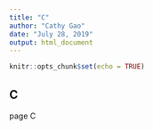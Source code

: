 ```yaml
---
title: "C"
author: "Cathy Gao"
date: "July 28, 2019"
output: html_document
---
```


```r
knitr::opts_chunk$set(echo = TRUE)
```

## C

page C